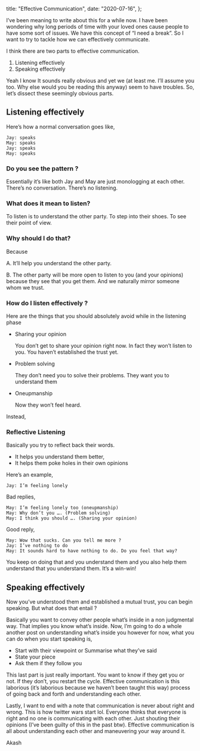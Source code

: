   title: "Effective Communication",
  date: "2020-07-16",
};

<!-- how to be effective at communication -->

<!--more-->

I’ve been meaning to write about this for a while now. I have been wondering why long periods of time with your loved ones cause people to have some sort of issues. We have this concept of “I need a break”. So I want to try to tackle how we can effectively communicate.

I think there are two parts to effective communication.

1. Listening effectively
2. Speaking effectively

Yeah I know It sounds really obvious and yet we (at least me. I’ll assume you too. Why else would you be reading this anyway) seem to have troubles. So, let’s dissect these seemingly obvious parts.

## Listening effectively

Here’s how a normal conversation goes like,

```
Jay: speaks
May: speaks
Jay: speaks
May: speaks
```

### Do you see the pattern ?

Essentially it’s like both Jay and May are just monologging at each other. There’s no conversation. There’s no listening.

### What does it mean to listen?

To listen is to understand the other party. To step into their shoes. To see their point of view.

### Why should I do that?

Because

A. It’ll help you understand the other party.

B. The other party will be more open to listen to you (and your opinions) because they see that you get them. And we naturally mirror someone whom we trust.

### How do I listen effectively ?

Here are the things that you should absolutely avoid while in the listening phase

- Sharing your opinion

  You don’t get to share your opinion right now. In fact they won’t listen to you. You haven’t established the trust yet.

- Problem solving

  They don’t need you to solve their problems. They want you to understand them

- Oneupmanship

  Now they won’t feel heard.

Instead,

### Reflective Listening

Basically you try to reflect back their words.

- It helps you understand them better,
- It helps them poke holes in their own opinions

Here’s an example,

```
Jay: I’m feeling lonely
```

Bad replies,

```
May: I’m feeling lonely too (oneupmanship)
May: Why don’t you …. (Problem solving)
May: I think you should …. (Sharing your opinion)
```

Good reply,

```
May: Wow that sucks. Can you tell me more ?
Jay: I’ve nothing to do
May: It sounds hard to have nothing to do. Do you feel that way?
```

You keep on doing that and you understand them and you also help them understand that you understand them. It’s a win-win!

## Speaking effectively

Now you’ve understood them and established a mutual trust, you can begin speaking. But what does that entail ?

Basically you want to convey other people what’s inside in a non judgmental way. That implies you know what’s inside. Now, I’m going to do a whole another post on understanding what’s inside you however for now, what you can do when you start speaking is,

- Start with their viewpoint or Summarise what they’ve said
- State your piece
- Ask them if they follow you

This last part is just really important. You want to know if they get you or not. If they don’t, you restart the cycle. Effective communication is this laborious (it’s laborious because we haven’t been taught this way) process of going back and forth and understanding each other.

Lastly, I want to end with a note that communication is never about right and wrong. This is how twitter wars start lol. Everyone thinks that everyone is right and no one is communicating with each other. Just shouting their opinions (I’ve been guilty of this in the past btw). Effective communication is all about understanding each other and maneuvering your way around it.

Akash
